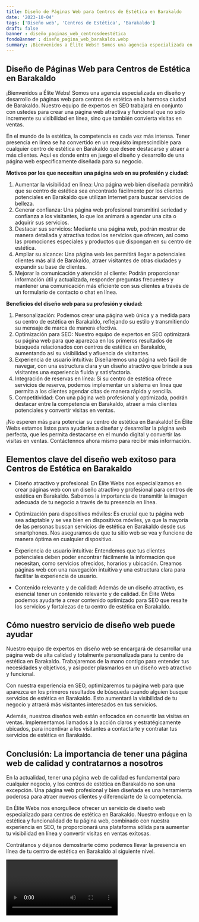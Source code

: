 ```yaml
---
title: Diseño de Páginas Web para Centros de Estética en Barakaldo
date: '2023-10-04'
tags: ['Diseño web', 'Centros de Estética', 'Barakaldo']
draft: false
banner : diseño_paginas_web_centrosdeestética
fondoBanner : diseño_pagina_web_barakaldo.webp
summary: ¡Bienvenidos a Élite Webs! Somos una agencia especializada en diseño y desarrollo de páginas web para centros de estética en la hermosa ciudad de Barakaldo. Nuestro equipo de expertos en SEO trabajará en conjunto con ustedes para crear una página web atractiva y funcional que no solo incremente su visibilidad en línea, sino que también convierta visitas en ventas.
---
```


## Diseño de Páginas Web para Centros de Estética en Barakaldo

¡Bienvenidos a Élite Webs! Somos una agencia especializada en diseño y desarrollo de páginas web para centros de estética en la hermosa ciudad de Barakaldo. Nuestro equipo de expertos en SEO trabajará en conjunto con ustedes para crear una página web atractiva y funcional que no solo incremente su visibilidad en línea, sino que también convierta visitas en ventas.

En el mundo de la estética, la competencia es cada vez más intensa. Tener presencia en línea se ha convertido en un requisito imprescindible para cualquier centro de estética en Barakaldo que desee destacarse y atraer a más clientes. Aquí es donde entra en juego el diseño y desarrollo de una página web específicamente diseñada para su negocio.

**Motivos por los que necesitan una página web en su profesión y ciudad:**
1. Aumentar la visibilidad en línea: Una página web bien diseñada permitirá que su centro de estética sea encontrado fácilmente por los clientes potenciales en Barakaldo que utilizan Internet para buscar servicios de belleza.
2. Generar confianza: Una página web profesional transmitirá seriedad y confianza a los visitantes, lo que los animará a agendar una cita o adquirir sus servicios.
3. Destacar sus servicios: Mediante una página web, podrán mostrar de manera detallada y atractiva todos los servicios que ofrecen, así como las promociones especiales y productos que dispongan en su centro de estética.
4. Ampliar su alcance: Una página web les permitirá llegar a potenciales clientes más allá de Barakaldo, atraer visitantes de otras ciudades y expandir su base de clientes.
5. Mejorar la comunicación y atención al cliente: Podrán proporcionar información útil y actualizada, responder preguntas frecuentes y mantener una comunicación más eficiente con sus clientes a través de un formulario de contacto o chat en línea.

**Beneficios del diseño web para su profesión y ciudad:**
1. Personalización: Podemos crear una página web única y a medida para su centro de estética en Barakaldo, reflejando su estilo y transmitiendo su mensaje de marca de manera efectiva.
2. Optimización para SEO: Nuestro equipo de expertos en SEO optimizará su página web para que aparezca en los primeros resultados de búsqueda relacionados con centros de estética en Barakaldo, aumentando así su visibilidad y afluencia de visitantes.
3. Experiencia de usuario intuitiva: Diseñaremos una página web fácil de navegar, con una estructura clara y un diseño atractivo que brinde a sus visitantes una experiencia fluida y satisfactoria.
4. Integración de reservas en línea: Si su centro de estética ofrece servicios de reserva, podemos implementar un sistema en línea que permita a los clientes agendar citas de manera rápida y sencilla.
5. Competitividad: Con una página web profesional y optimizada, podrán destacar entre la competencia en Barakaldo, atraer a más clientes potenciales y convertir visitas en ventas.

¡No esperen más para potenciar su centro de estética en Barakaldo! En Élite Webs estamos listos para ayudarles a diseñar y desarrollar la página web perfecta, que les permita destacarse en el mundo digital y convertir las visitas en ventas. Contáctennos ahora mismo para recibir más información.

<GifSeo />

<Cta />

## Elementos clave del diseño web exitoso para Centros de Estética en Barakaldo

- Diseño atractivo y profesional: En Élite Webs nos especializamos en crear páginas web con un diseño atractivo y profesional para centros de estética en Barakaldo. Sabemos la importancia de transmitir la imagen adecuada de tu negocio a través de tu presencia en línea.

- Optimización para dispositivos móviles: Es crucial que tu página web sea adaptable y se vea bien en dispositivos móviles, ya que la mayoría de las personas buscan servicios de estética en Barakaldo desde sus smartphones. Nos aseguramos de que tu sitio web se vea y funcione de manera óptima en cualquier dispositivo.

- Experiencia de usuario intuitiva: Entendemos que tus clientes potenciales deben poder encontrar fácilmente la información que necesitan, como servicios ofrecidos, horarios y ubicación. Creamos páginas web con una navegación intuitiva y una estructura clara para facilitar la experiencia de usuario.

- Contenido relevante y de calidad: Además de un diseño atractivo, es esencial tener un contenido relevante y de calidad. En Élite Webs podemos ayudarte a crear contenido optimizado para SEO que resalte los servicios y fortalezas de tu centro de estética en Barakaldo.

## Cómo nuestro servicio de diseño web puede ayudar

Nuestro equipo de expertos en diseño web se encargará de desarrollar una página web de alta calidad y totalmente personalizada para tu centro de estética en Barakaldo. Trabajaremos de la mano contigo para entender tus necesidades y objetivos, y así poder plasmarlos en un diseño web atractivo y funcional.

Con nuestra experiencia en SEO, optimizaremos tu página web para que aparezca en los primeros resultados de búsqueda cuando alguien busque servicios de estética en Barakaldo. Esto aumentará la visibilidad de tu negocio y atraerá más visitantes interesados en tus servicios.

Además, nuestros diseños web están enfocados en convertir las visitas en ventas. Implementamos llamados a la acción claros y estratégicamente ubicados, para incentivar a los visitantes a contactarte y contratar tus servicios de estética en Barakaldo.

## Conclusión: La importancia de tener una página web de calidad y contratarnos a nosotros

En la actualidad, tener una página web de calidad es fundamental para cualquier negocio, y los centros de estética en Barakaldo no son una excepción. Una página web profesional y bien diseñada es una herramienta poderosa para atraer nuevos clientes y diferenciarte de la competencia.

En Élite Webs nos enorgullece ofrecer un servicio de diseño web especializado para centros de estética en Barakaldo. Nuestro enfoque en la estética y funcionalidad de tu página web, combinado con nuestra experiencia en SEO, te proporcionará una plataforma sólida para aumentar tu visibilidad en línea y convertir visitas en ventas exitosas.

Contrátanos y déjanos demostrarte cómo podemos llevar la presencia en línea de tu centro de estética en Barakaldo al siguiente nivel.

<Video />

<CtaBot job='Centros de Estética' city='Barakaldo'/>

<Gmaps query='Barakaldo+españa+maps' />